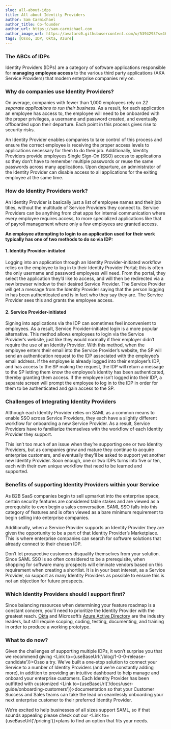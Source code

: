```yaml
---
slug: all-about-idps
title: All about Identity Providers
author: Sam Carmichael
author_title: Co-founder
author_url: https://sam-carmichael.com
author_image_url: https://avatars0.githubusercontent.com/u/5394293?s=460&u=03bbc0c5174d8341157e4cddb3252b74f33b2482&v=4
tags: [Osso, IDP, Okta, Azure]
---
```



### The ABCs of IDPs

Identity Providers (IDPs) are a category of software applications responsible for **managing employee access** to the various third party applications (AKA Service Providers) that modern enterprise companies rely on.

<!-- truncate -->

### Why do companies use Identity Providers?

On average, companies with fewer than 1,000 employees rely on *22 separate applications to run their business*. As a result, for each application an employee has access to, the employee will need to be onboarded with the proper privileges, a username and password created, and eventually offboarded upon their departure. Each point in this process gives rise to security risks.

An Identity Provider enables companies to take control of this process and ensure the correct employee is receiving the proper access levels to applications necessary for them to do their job. Additionally, Identity Providers provide employees Single Sign-On (SSO) access to applications so they don’t have to remember multiple passwords or reuse the same passwords across many applications. Upon departure, an administrator of the Identity Provider can disable access to all applications for the exiting employee at the same time.

### How do Identity Providers work?

An Identity Provider is basically just a list of employee names and their job titles, without the multitude of Service Providers they connect to. Service Providers can be anything from chat apps for internal communication where every employee requires access, to more specialized applications like that of payroll management where only a few employees are granted access.

**An employee attempting to login to an application used for their work typically has one of two methods to do so via IDP:**

#### 1. Identity Provider-initiated
Logging into an application through an Identity Provider-initiated workflow relies on the employee to log in to their Identity Provider Portal; this is often the only username and password employees will need. From the portal, they select the application they’d like to access, and will then be redirected via a new browser window to their desired Service Provider. The Service Provider will get a message from the Identity Provider saying that the person logging in has been authenticated and is in fact who they say they are. The Service Provider sees this and grants the employee access.

#### 2. Service Provider-initiated
Signing into applications via the IDP can sometimes feel inconvenient to employees. As a result, Service Provider-initiated login is a more popular alternative. This method allows employees to login via the Service Provider’s website, just like they would normally if their employer didn’t require the use of an Identity Provider. With this method, when the employee enters their email into the Service Provider’s website, the SP will send an authentication request to the IDP associated with the employee’s email address. If the employee is already logged into their employer’s IDP, and has access to the SP making the request, the IDP will return a message to the SP letting them know the employee’s identity has been authenticated, thereby granting them access. If the employee isn’t logged into their IDP, a separate screen will prompt the employee to log in to the IDP in order for them to be authenticated and gain access to the SP.

### Challenges of Integrating Identity Providers

Although each Identity Provider relies on SAML as a common means to enable SSO across Service Providers, they each have a slightly different workflow for onboarding a new Service Provider. As a result, Service Providers have to familiarize themselves with the workflow of each Identity Provider they support.

This isn’t too much of an issue when they’re supporting one or two Identity Providers, but as companies grow and mature they continue to acquire enterprise customers, and eventually they’ll be asked to support yet another new Identity Provider. Soon enough, one or two IDPs turns into five or ten, each with their own unique workflow that need to be learned and supported.

### Benefits of supporting Identity Providers within your Service

As B2B SaaS companies begin to sell upmarket into the enterprise space, certain security features are considered table stakes and are viewed as a prerequisite to even begin a sales conversation. SAML SSO falls into this category of features and is often viewed as a bare minimum requirement to begin selling into enterprise companies.

Additionally, when a Service Provider supports an Identity Provider they are given the opportunity to be a part of that Identity Provider’s Marketplace. This is where enterprise companies can search for software solutions that already connect to their chosen IDP.

Don’t let prospective customers disqualify themselves from your solution. Since SAML SSO is so often considered to be a prerequisite, when shopping for software many prospects will eliminate vendors based on this requirement when creating a shortlist. It is in your best interest, as a Service Provider, so support as many Identity Providers as possible to ensure this is not an objection for future prospects.

### Which Identity Providers should I support first?

Since balancing resources when determining your feature roadmap is a constant concern, you’ll need to prioritize the Identity Provider with the greatest reach. [Okta](https://www.okta.com/) and Microsoft’s [Azure Active Directory](https://azure.microsoft.com/en-us/services/active-directory/) are the industry leaders, but still require scoping, coding, testing, documenting, and training in order to produce a working prototype.

### What to do now?

Given the challenges of supporting multiple IDPs, it won’t surprise you that we recommend giving &#8203;<Link to={useBaseUrl('/blog/1-0-0-release-candidate')}>Osso</Link> a try. We’ve built a one-stop solution to connect your Service to a number of Identity Providers (and we’re constantly adding more), in addition to providing an intuitive dashboard to help manage and onboard your enterprise customers. Each Identity Provider has been outfitted with customized &#8203;<Link to={useBaseUrl('/docs/user-guide/onboarding-customers')}>documentation</Link> so that your Customer Success and Sales teams can take the lead on seamlessly onboarding your next enterprise customer to their preferred Identity Provider. 

We’re excited to help businesses of all sizes support SAML, so if that sounds appealing please check out our <Link to={useBaseUrl('/pricing')}>plans</Link> to find an option that fits your needs.